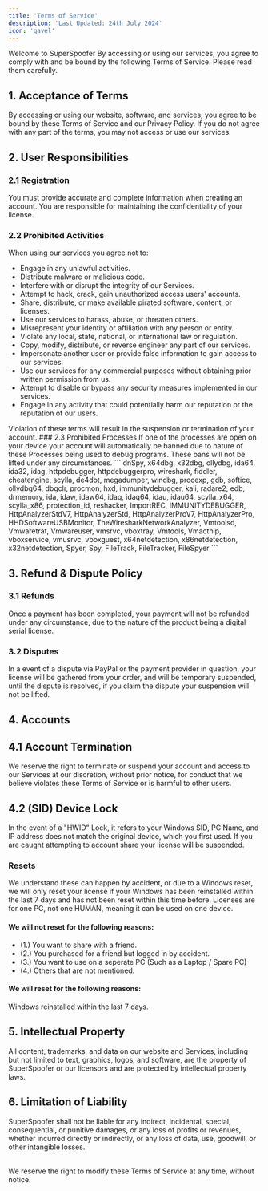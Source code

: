 ```yaml
---
title: 'Terms of Service'
description: 'Last Updated: 24th July 2024'
icon: 'gavel'
---
```


Welcome to SuperSpoofer By accessing or using our services, you agree to comply with and be bound by the following Terms of Service. Please read them carefully.

## 1. Acceptance of Terms
By accessing or using our website, software, and services, you agree to be bound by these Terms of Service and our Privacy Policy. If you do not agree with any part of the terms, you may not access or use our services.

## 2. User Responsibilities
### 2.1 Registration
You must provide accurate and complete information when creating an account. You are responsible for maintaining the confidentiality of your license.
### 2.2 Prohibited Activities
When using our services you agree not to:
- Engage in any unlawful activities.
- Distribute malware or malicious code.
- Interfere with or disrupt the integrity of our Services.
- Attempt to hack, crack, gain unauthorized access users' accounts.
- Share, distribute, or make available pirated software, content, or licenses.
- Use our services to harass, abuse, or threaten others.
- Misrepresent your identity or affiliation with any person or entity.
- Violate any local, state, national, or international law or regulation.
- Copy, modify, distribute, or reverse engineer any part of our services.
- Impersonate another user or provide false information to gain access to our services.
- Use our services for any commercial purposes without obtaining prior written permission from us.
- Attempt to disable or bypass any security measures implemented in our services.
- Engage in any activity that could potentially harm our reputation or the reputation of our users.
<Warning>
Violation of these terms will result in the suspension or termination of your account.
</Warning>
### 2.3 Prohibited Processes
If one of the processes are open on your device your account will automatically be banned due to nature of these Processes being used to debug programs. These bans will not be lifted under any circumstances.
```
dnSpy, x64dbg, x32dbg, ollydbg, ida64, ida32, idag, httpdebugger, httpdebuggerpro, wireshark, fiddler, cheatengine, scylla, de4dot, megadumper, windbg, procexp, gdb, softice, ollydbg64, dbgclr, procmon, hxd, immunitydebugger, kali, radare2, edb, drmemory, ida, idaw, idaw64, idaq, idaq64, idau, idau64, scylla_x64, scylla_x86, protection_id, reshacker, ImportREC, IMMUNITYDEBUGGER, HttpAnalyzerStdV7, HttpAnalyzerStd, HttpAnalyzerProV7, HttpAnalyzerPro, HHDSoftwareUSBMonitor, TheWiresharkNetworkAnalyzer, Vmtoolsd, Vmwaretrat, Vmwareuser, vmsrvc, vboxtray, Vmtools, Vmacthlp, vboxservice, vmusrvc, vboxguest, x64netdetection, x86netdetection, x32netdetection, Spyer, Spy, FileTrack, FileTracker, FileSpyer
```

## 3. Refund & Dispute Policy
### 3.1 Refunds
Once a payment has been completed, your payment will not be refunded under any circumstance, due to the nature of the product being a digital serial license. 
### 3.2 Disputes
In a event of a dispute via PayPal or the payment provider in question, your license will be gathered from your order, and will be temporary suspended, until the dispute is resolved, if you claim the dispute your suspension will not be lifted.

## 4. Accounts
## 4.1 Account Termination
We reserve the right to terminate or suspend your account and access to our Services at our discretion, without prior notice, for conduct that we believe violates these Terms of Service or is harmful to other users.

## 4.2 (SID) Device Lock
In the event of a "HWID" Lock, it refers to your Windows SID, PC Name, and IP address does not match the original device, which you first used. 
<Warning>
If you are caught attempting to account share your license will be suspended.
</Warning>
### Resets
We understand these can happen by accident, or due to a Windows reset, we will only reset your license if your Windows has been reinstalled within the last 7 days and has not been reset within this time before.
<Info>
Licenses are for one PC, not one HUMAN, meaning it can be used on one device.
</Info>
#### We will not reset for the following reasons:
- (1.) You want to share with a friend.
- (2.) You purchased for a friend but logged in by accident.
- (3.) You want to use on a seperate PC (Such as a Laptop / Spare PC)
- (4.) Others that are not mentioned.

#### We will reset for the following reasons:
<Check>
Windows reinstalled within the last 7 days.
</Check>

## 5. Intellectual Property

All content, trademarks, and data on our website and Services, including but not limited to text, graphics, logos, and software, are the property of SuperSpoofer or our licensors and are protected by intellectual property laws.

## 6. Limitation of Liability
SuperSpoofer shall not be liable for any indirect, incidental, special, consequential, or punitive damages, or any loss of profits or revenues, whether incurred directly or indirectly, or any loss of data, use, goodwill, or other intangible losses.

<br/>
<Info>
We reserve the right to modify these Terms of Service at any time, without notice.
</Info>